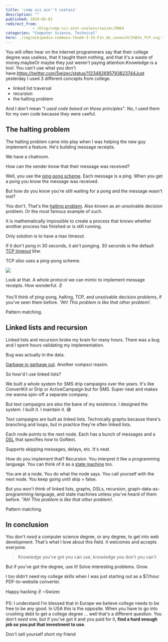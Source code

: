 ```yaml
---
title: 'comp sci ain''t useless'
description: ""
published: 2019-05-01
redirect_from: 
            - /blog/comp-sci-aint-useless/swizec/9064
categories: "Computer Science, Technical"
hero: ./img/wikipedia-commons-thumb-3-35-Fin_de_conexi%C3%B3n_TCP.svg-750px-Fin_de_conexi%C3%B3n_TCP.svg.png
---
```

You will often hear on the internet programmers say that their college degree was useless, that it taught them nothing, and that it&#x27;s a waste of money.maybeOr maybe they just weren&#x27;t paying attention.Knowledge is a tool. You can&#x27;t use what you don&#x27;t have.https://twitter.com/Swizec/status/1123482695793823744Just yesterday I used 3 different concepts from college.

- linked list traversal
- recursion
- the halting problem

And I don&#x27;t mean &quot;_I used code based on those principles&quot;_. No, I used them for my own code because they were useful.

## The halting problem

The halting problem came into play when I was helping the new guy implement a feature. He&#x27;s building message receipts.

We have a chatroom.

How can the sender know that their message was received?

Well, you use the [ping pong scheme](https://en.wikipedia.org/wiki/Ping-pong_scheme). Each message is a ping. When you get a pong you know the message was received.

But how do you know you&#x27;re still waiting for a pong and the message wasn&#x27;t lost?

You don&#x27;t. That&#x27;s the [halting problem](https://en.wikipedia.org/wiki/Halting_problem). Also known as an unsolvable decision problem. Or the most famous example of such.

It is mathematically impossible to create a process that knows whether another process has finished or is still running.

Only solution is to have a max timeout.

If it don&#x27;t pong in 30 seconds, it ain&#x27;t ponging. 30 seconds is the default [TCP timeout](https://en.wikipedia.org/wiki/Transmission_Control_Protocol) btw.

TCP _also_ uses a ping-pong scheme.

![](./img/wikipedia-commons-thumb-3-35-Fin_de_conexi%C3%B3n_TCP.svg-750px-Fin_de_conexi%C3%B3n_TCP.svg.png)

Look at that. A whole protocol we can mimic to implement message receipts. How wonderful. ✌️

You&#x27;ll think of ping-pong, halting, TCP, and unsolvable decision problems, if you&#x27;ve seen them before. _&quot;Ah! This problem is like that other problem!_.

Pattern matching.

## Linked lists and recursion

Linked lists and recursion broke my brain for many hours. There was a bug and I spent hours validating my implementation.

Bug was actually in the data.

[Garbage in garbage out](https://en.wikipedia.org/wiki/Garbage_in,_garbage_out). Another compsci maxim.

So how&#x27;d I use linked lists?

We built a whole system for SMS drip campaigns over the years. It&#x27;s like ConvertKit or Drip or ActiveCampaign but for SMS. Super neat and makes me wanna spin-off a separate company.

But text campaigns are also the bane of my existence. I designed the system. I built it. I maintain it. 😅

Text campaigns are built as linked lists. Technically graphs because there&#x27;s branching and loops, but in practice they&#x27;re often linked lists.

Each node points to the next node. Each has a bunch of messages and a [DSL](https://en.wikipedia.org/wiki/Domain-specific_language) that specifies _how_ to GoNext.

Supports skipping messages, delays, etc. It&#x27;s neat.

How do you implement that? Recursion. You interpret it like a programming language. You can think of it as a [state machine](https://en.wikipedia.org/wiki/Finite-state_machine) too.

You are at a node. You do what the node says. You call yourself with the next node. You keep going until skip = false.

But you won&#x27;t think of linked lists, graphs, DSLs, recursion, graph-data-as-programming-language, and state machines unless you&#x27;ve heard of them before. _&quot;Ah! This problem is like that other problem!_.

Pattern matching.

## In conclusion

You don&#x27;t _need_ a computer science degree, or any degree, to get into web development. That&#x27;s what I love about this field. It welcomes and accepts everyone.

> Knowledge you&#x27;ve got you can use, knowledge you don&#x27;t you can&#x27;t

But if you&#x27;ve got the degree, use it! Solve interesting problems. Grow.

I too didn&#x27;t need my college skills when I was just starting out as a \$7/hour PDF-to-website converter.

Happy hacking ✌️ ~Swizec

PS: I understand I&#x27;m blessed that in Europe we believe college needs to be free to be any good. In USA this is the opposite. When you have to go into crushing debt to get a college degree ... well that&#x27;s a different question. You don&#x27;t _need_ one, but if you&#x27;ve got it and you paid for it, **find a hard enough job so you put that investment to use**.

Don&#x27;t sell yourself short my friend
